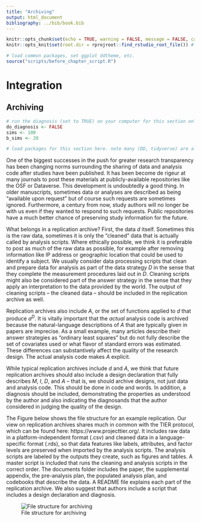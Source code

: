 ```yaml
---
title: "Archiving"
output: html_document
bibliography: ../bib/book.bib 
---
```


<!-- note do_bookdown is set in index.rmd, so we know if you're running just this .Rmd or compiling the book-->
```r
knitr::opts_chunk$set(echo = TRUE, warning = FALSE, message = FALSE, cache = FALSE)
knitr::opts_knit$set(root.dir = rprojroot::find_rstudio_root_file()) # files are all relative to RStudio project home
```

```r
# load common packages, set ggplot ddtheme, etc.
source("scripts/before_chapter_script.R")
```

<!-- start post here, do not edit above -->

# Integration

## Archiving

<!-- make sure to rename the section title below -->

```r
# run the diagnosis (set to TRUE) on your computer for this section only before pushing to Github. no diagnosis will ever take place on github.
do_diagnosis <- FALSE
sims <- 100
b_sims <- 20
```

```r
# load packages for this section here. note many (DD, tidyverse) are already available, see scripts/package-list.R
```

One of the biggest successes in the push for greater research transparency has been changing norms surrounding the sharing of data and analysis code after studies have been published. It has been become de rigeur at many journals to post these materials at publicly-available repositories like the OSF or Dataverse. This development is undoubtedly a good thing. In older manuscripts, sometimes data or analyses are described as being "available upon request" but of course such requests are sometimes ignored. Furthermore, a century from now, study authors will no longer be with us even if they wanted to respond to such requests. Public repositories have a much better chance of preserving study information for the future.

<!-- That's the promise of publicly-posted replication archives, but the mundane reality of replication archives often falls short. We see many archives that are disorganized, poorly documented, and contain dozens of bugs and inconsistencies.  -->

What belongs in a replication archive? First, the data $d$ itself. Sometimes this is the raw data, sometimes it is only the "cleaned" data that is actually called by analysis scripts. Where ethically possible, we think it is preferable to post as much of the raw data as possible, for example after removing information like IP address or geographic location that could be used to identify a subject. We usually consider data processing scripts that clean and prepare data for analysis as part of the data strategy $D$ in the sense that they complete the measurement procedures laid out in $D$. Cleaning scripts might also be considered part of the answer strategy in the sense that they apply an interpretation to the data provided by the world. The output of cleaning scripts -- the cleaned data -- should be included in the replication archive as well.

Replication archives also include $A$, or the set of functions applied to $d$ that produce $a^D$. It is vitally important that the *actual* analysis code is archived because the natural-language descriptions of $A$ that are typically given in papers are imprecise. As a small example, many articles describe their answer strategies as "ordinary least squares" but do not fully describe the set of covariates used or what flavor of standard errors was estimated. These differences can substantively affect the quality of the research design. The actual analysis code makes $A$ explicit.

While typical replication archives include $d$ and $A$, we think that future replication archives should also include a design declaration that fully describes $M$, $I$, $D$, and $A$ -- that is, we should archive designs, not just data and analysis code. This should be done in code and words. In addition, a diagnosis should be included, demonstrating the properties as understood by the author and also indicating the diagnosands that the author considered in judging the quality of the design.

<!-- Figure \@ref(fig:filestructure)  -->
The Figure below shows the file structure for an example replication. Our view on replication archives shares much in common with the TIER protocol, which can be found here: https://www.projecttier.org/. It includes raw data in a platform-independent format (.csv) and cleaned data in a language-specific format (.rds), so that data features like labels, attributes, and factor levels are preserved when imported by the analysis scripts. The analysis scripts are labeled by the outputs they create, such as figures and tables. A master script is included that runs the cleaning and analysis scripts in the correct order. The documents folder includes the paper, the supplemental appendix, the pre-analysis plan, the populated analysis plan, and codebooks that describe the data. A README file explains each part of the replication archive. We also suggest that authors include a script that includes a design declaration and diagnosis. 

![File structure for archiving\label{filestructure}](figures/file_structure.png)


<!-- Example is archive at OSF: https://osf.io/4vuqh -->
